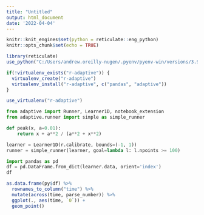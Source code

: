 ```yaml
---
title: "Untitled"
output: html_document
date: '2022-04-04'
---
```


```r
knitr::knit_engines$set(python = reticulate::eng_python)
knitr::opts_chunk$set(echo = TRUE)

library(reticulate)
use_python("C:/Users/andrew.oreilly-nugen/.pyenv/pyenv-win/versions/3.9.6/python.exe")

if(!virtualenv_exists("r-adaptive")) {
  virtualenv_create("r-adaptive")
  virtualenv_install("r-adaptive", c("pandas", "adaptive"))
}

use_virtualenv("r-adaptive")
```


```python
from adaptive import Runner, Learner1D, notebook_extension
from adaptive.runner import simple as simple_runner

def peak(x, a=0.01):
    return x + a**2 / (a**2 + x**2)

learner = Learner1D(r.calibrate, bounds=(-1, 1))
runner = simple_runner(learner, goal=lambda l: l.npoints >= 100)
```

```python
import pandas as pd
df = pd.DataFrame.from_dict(learner.data, orient='index')
df
```

```r
as.data.frame(py$df) %>%
  rownames_to_column("time") %>%
  mutate(across(time, parse_number)) %>%
  ggplot(., aes(time, `0`)) +
  geom_point()

```